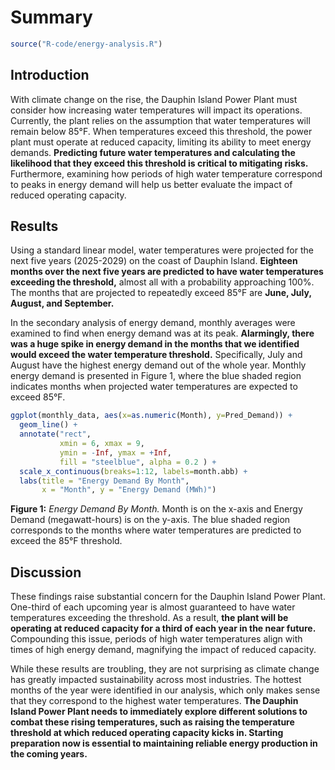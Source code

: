 # Summary

```r
source("R-code/energy-analysis.R")
```

## Introduction {.unnumbered}

With climate change on the rise, the Dauphin Island Power Plant must consider how increasing water temperatures will impact its operations. Currently, the plant relies on the assumption that water temperatures will remain below 85°F. When temperatures exceed this threshold, the power plant must operate at reduced capacity, limiting its ability to meet energy demands. **Predicting future water temperatures and calculating the likelihood that they exceed this threshold is critical to mitigating risks.** Furthermore, examining how periods of high water temperature correspond to peaks in energy demand will help us better evaluate the impact of reduced operating capacity.

## Results {.unnumbered}

Using a standard linear model, water temperatures were projected for the next five years (2025-2029) on the coast of Dauphin Island. **Eighteen months over the next five years are predicted to have water temperatures exceeding the threshold,** almost all with a probability approaching 100%. The months that are projected to repeatedly exceed 85°F are **June, July, August, and September.**

In the secondary analysis of energy demand, monthly averages were examined to find when energy demand was at its peak. **Alarmingly, there was a huge spike in energy demand in the months that we identified would exceed the water temperature threshold.** Specifically, July and August have the highest energy demand out of the whole year. Monthly energy demand is presented in Figure 1, where the blue shaded region indicates months when projected water temperatures are expected to exceed 85°F.

```r
ggplot(monthly_data, aes(x=as.numeric(Month), y=Pred_Demand)) +
  geom_line() +
  annotate("rect",
           xmin = 6, xmax = 9,
           ymin = -Inf, ymax = +Inf,
           fill = "steelblue", alpha = 0.2 ) +
  scale_x_continuous(breaks=1:12, labels=month.abb) +
  labs(title = "Energy Demand By Month",
       x = "Month", y = "Energy Demand (MWh)")

```

| **Figure 1:** *Energy Demand By Month.* Month is on the x-axis and Energy Demand (megawatt-hours) is on the y-axis. The blue shaded region corresponds to the months where water temperatures are predicted to exceed the 85°F threshold.

## Discussion {.unnumbered}

These findings raise substantial concern for the Dauphin Island Power Plant. One-third of each upcoming year is almost guaranteed to have water temperatures exceeding the threshold. As a result, **the plant will be operating at reduced capacity for a third of each year in the near future.** Compounding this issue, periods of high water temperatures align with times of high energy demand, magnifying the impact of reduced capacity.

While these results are troubling, they are not surprising as climate change has greatly impacted sustainability across most industries. The hottest months of the year were identified in our analysis, which only makes sense that they correspond to the highest water temperatures. **The Dauphin Island Power Plant needs to immediately explore different solutions to combat these rising temperatures, such as raising the temperature threshold at which reduced operating capacity kicks in. Starting preparation now is essential to maintaining reliable energy production in the coming years.**
